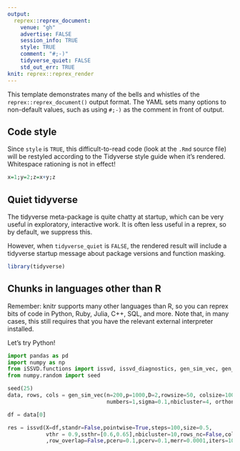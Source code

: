 ```yaml
---
output:
  reprex::reprex_document:
    venue: "gh"
    advertise: FALSE
    session_info: TRUE
    style: TRUE
    comment: "#;-)"
    tidyverse_quiet: FALSE
    std_out_err: TRUE
knit: reprex::reprex_render
---
```


This template demonstrates many of the bells and whistles of the `reprex::reprex_document()` output format. The YAML sets many options to non-default values, such as using `#;-)` as the comment in front of output.

## Code style

Since `style` is `TRUE`, this difficult-to-read code (look at the `.Rmd` source file) will be restyled according to the Tidyverse style guide when it's rendered. Whitespace rationing is not in effect!

```r
x=1;y=2;z=x+y;z
```

## Quiet tidyverse

The tidyverse meta-package is quite chatty at startup, which can be very useful in exploratory, interactive work. It is often less useful in a reprex, so by default, we suppress this.

However, when `tidyverse_quiet` is `FALSE`, the rendered result will include a tidyverse startup message about package versions and function masking.

```r
library(tidyverse)
```

## Chunks in languages other than R

Remember: knitr supports many other languages than R, so you can reprex bits of code in Python, Ruby, Julia, C++, SQL, and more. Note that, in many cases, this still requires that you have the relevant external interpreter installed.

Let's try Python!

```python
import pandas as pd
import numpy as np
from iSSVD.functions import issvd, issvd_diagnostics, gen_sim_vec, gen_tmp
from numpy.random import seed

seed(25)
data, rows, cols = gen_sim_vec(n=200,p=1000,D=2,rowsize=50, colsize=100, 
                               numbers=1,sigma=0.1,nbicluster=4, orthonm=False)

df = data[0]

res = issvd(X=df,standr=False,pointwise=True,steps=100,size=0.5,
            vthr = 0.9,ssthr=[0.6,0.65],nbicluster=10,rows_nc=False,cols_nc=False,col_overlap=False
            ,row_overlap=False,pceru=0.1,pcerv=0.1,merr=0.0001,iters=100)
```




